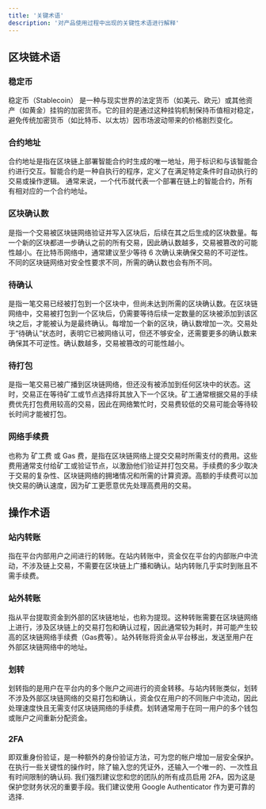 ```yaml
---
title: '关键术语'
description: '对产品使用过程中出现的关键性术语进行解释'
---
```


## 区块链术语
### 稳定币
稳定币（Stablecoin） 是一种与现实世界的法定货币（如美元、欧元）或其他资产（如黄金）挂钩的加密货币。它的目的是通过这种挂钩机制保持币值相对稳定，避免传统加密货币（如比特币、以太坊）因市场波动带来的价格剧烈变化。

### 合约地址
合约地址是指在区块链上部署智能合约时生成的唯一地址，用于标识和与该智能合约进行交互。智能合约是一种自执行的程序，定义了在满足特定条件时自动执行的交易或操作逻辑。
通常来说，一个代币就代表一个部署在链上的智能合约，所有有相对应的一个合约地址。

### 区块确认数
是指一个交易被区块链网络验证并写入区块后，后续在其之后生成的区块数量。每一个新的区块都进一步确认之前的所有交易，因此确认数越多，交易被篡改的可能性越小。在比特币网络中，通常建议至少等待 6 次确认来确保交易的不可逆性。不同的区块链网络对安全性要求不同，所需的确认数也会有所不同。

### 待确认
是指一笔交易已经被打包到一个区块中，但尚未达到所需的区块确认数。在区块链网络中，交易被打包到一个区块后，仍需要等待后续一定数量的区块被添加到该区块之后，才能被认为是最终确认。每增加一个新的区块，确认数增加一次。交易处于“待确认”状态时，表明它已被网络认可，但还不够安全，还需要更多的确认数来确保其不可逆性。确认数越多，交易被篡改的可能性越小。

### 待打包
是指一笔交易已被广播到区块链网络，但还没有被添加到任何区块中的状态。这时，交易正在等待矿工或节点选择将其放入下一个区块。矿工通常根据交易的手续费优先打包费用较高的交易，因此在网络繁忙时，交易费较低的交易可能会等待较长时间才能被打包。

### 网络手续费
也称为 矿工费 或 Gas 费，是指在区块链网络上提交交易时所需支付的费用。这些费用通常支付给矿工或验证节点，以激励他们验证并打包交易。手续费的多少取决于交易的复杂性、区块链网络的拥堵情况和所需的计算资源。高额的手续费可以加快交易的确认速度，因为矿工更愿意优先处理高费用的交易。

## 操作术语

### 站内转账
指在平台内部用户之间进行的转账。在站内转账中，资金仅在平台的内部账户中流动，不涉及链上交易，不需要在区块链上广播和确认。站内转账几乎实时到账且不需手续费。


### 站外转账
指从平台提取资金到外部的区块链地址，也称为提现。这种转账需要在区块链网络上进行，涉及区块链上的交易打包和确认过程，因此通常较为耗时，并可能产生较高的区块链网络手续费（Gas费等）。站外转账将资金从平台移出，发送至用户在外部区块链网络中的地址。

### 划转
划转指的是用户在平台内的多个账户之间进行的资金转移。与站内转账类似，划转不涉及外部区块链网络的交易打包和确认，资金仅在用户的不同账户中流动，因此处理速度快且无需支付区块链网络的手续费。划转通常用于在同一用户的多个钱包或账户之间重新分配资金。
### 2FA
即双重身份验证，是一种额外的身份验证方法，可为您的帐户增加一层安全保护。在执行一些关键性的操作时，除了输入您的凭证外，还输入一个唯一的、一次性且有时间限制的确认码.
我们强烈建议您和您的团队的所有成员启用 2FA，因为这是保护您财务状况的重要手段。我们建议使用 Google Authenticator 作为更可靠的选择.


